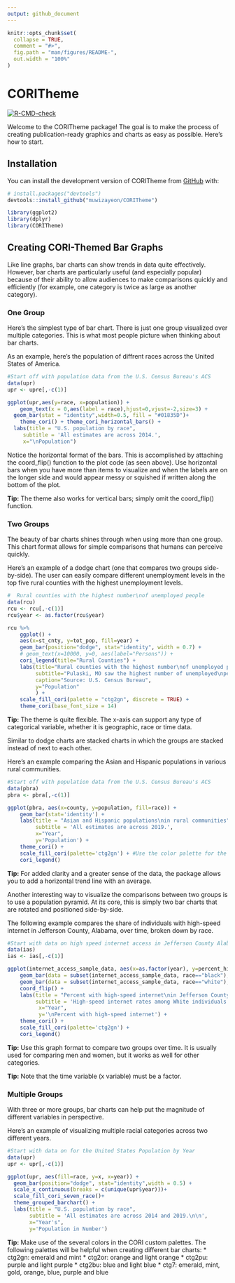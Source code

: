 ```yaml
---
output: github_document
---
```


<!-- README.md is generated from README.Rmd. Please edit that file -->

```r
knitr::opts_chunk$set(
  collapse = TRUE,
  comment = "#>",
  fig.path = "man/figures/README-",
  out.width = "100%"
)
```

# CORITheme

<!-- badges: start -->
[![R-CMD-check](https://github.com/muwizayeon/CORITheme/actions/workflows/R-CMD-check.yaml/badge.svg)](https://github.com/muwizayeon/CORITheme/actions/workflows/R-CMD-check.yaml)
<!-- badges: end -->

Welcome to the CORITheme package! The goal is to make the process of creating publication-ready graphics and charts as easy as possible. Here's how to start.

## Installation

You can install the development version of CORITheme from [GitHub](https://github.com/) with:

``` r
# install.packages("devtools")
devtools::install_github("muwizayeon/CORITheme")
```

```r
library(ggplot2)
library(dplyr)
library(CORITheme)
```

## Creating CORI-Themed Bar Graphs 

Like line graphs, bar charts can show trends in data quite effectively. However, bar charts are particularly useful (and especially popular) because of their ability to allow audiences to make comparisons quickly and efficiently (for example, one category is twice as large as another category). 

### One Group

Here's the simplest type of bar chart. There is just one group visualized over multiple categories. This is what most people picture when thinking about bar charts.

As an example, here's the population of diffrent races across the United States of America. 

``` r
#Start off with population data from the U.S. Census Bureau's ACS
data(upr)
upr <- upre[,-c(1)]

ggplot(upr,aes(y=race, x=population)) +
    geom_text(x = 0,aes(label = race),hjust=0,vjust=-2,size=3) +
  geom_bar(stat = "identity",width=0.5, fill = "#01835D")+
    theme_cori() + theme_cori_horizontal_bars() +
  labs(title = "U.S. population by race",
     subtitle = 'All estimates are across 2014.',
     x="\nPopulation") 
```


Notice the horizontal format of the bars. This is accomplished by attaching the coord_flip() function to the plot code (as seen above). Use horizontal bars when you have more than items to visualize and when the labels are on the longer side and would appear messy or squished if written along the bottom of the plot. 

**Tip:** The theme also works for vertical bars; simply omit the coord_flip() function. 

### Two Groups

The beauty of bar charts shines through when using more than one group. This chart format allows for simple comparisons that humans can perceive quickly. 

Here's an example of a dodge chart (one that compares two groups side-by-side). The user can easily compare different unemployment levels in the top five rural counties with the highest unemployment levels.

``` r
#  Rural counties with the highest number\nof unemployed people
data(rcu)
rcu <- rcu[,-c(1)]
rcu$year <- as.factor(rcu$year)

rcu %>%
    ggplot() + 
    aes(x=st_cnty, y=tot_pop, fill=year) + 
    geom_bar(position="dodge", stat="identity", width = 0.7) + 
    # geom_text(x=10000, y=0, aes(label="Persons")) +
    cori_legend(title="Rural Counties") +
    labs(title="Rural counties with the highest number\nof unemployed people",
         subtitle="Pulaski, MO saw the highest number of unemployed\npeople in both 2014 and 2019.",
         caption="Source: U.S. Census Bureau",
         y="Population"
         ) +
    scale_fill_cori(palette = "ctg2gn", discrete = TRUE) +
    theme_cori(base_font_size = 14)

```

**Tip:** The theme is quite flexible. The x-axis can support any type of categorical variable, whether it is geographic, race or time data. 

Similar to dodge charts are stacked charts in which the groups are stacked instead of next to each other. 

Here's an example comparing the Asian and Hispanic populations in various rural communities. 

``` r
#Start off with population data from the U.S. Census Bureau's ACS
data(pbra)
pbra <- pbra[,-c(1)]

ggplot(pbra, aes(x=county, y=population, fill=race)) + 
    geom_bar(stat='identity') +
    labs(title = "Asian and Hispanic populations\nin rural communities",
         subtitle = 'All estimates are across 2019.',
         x="Year", 
         y='Population') + 
    theme_cori() + 
    scale_fill_cori(palette='ctg2gn') + #Use the color palette for the two greens
    cori_legend()

```

**Tip:** For added clarity and a greater sense of the data, the package allows you to add a horizontal trend line with an average. 

Another interesting way to visualize the comparisons between two groups is to use a population pyramid. At its core, this is simply two bar charts that are rotated and positioned side-by-side. 

The following example compares the share of individuals with high-speed internet in Jefferson County, Alabama, over time, broken down by race. 

``` r
#Start with data on high speed internet access in Jefferson County Alabama
data(ias)
ias <- ias[,-c(1)]

ggplot(internet_access_sample_data, aes(x=as.factor(year), y=percent_high_speed_internet, fill=race)) + 
    geom_bar(data = subset(internet_access_sample_data, race=="black"), stat = "identity") +
    geom_bar(data = subset(internet_access_sample_data, race=="white"), stat = "identity", aes(y=-percent_high_speed_internet)) + 
    coord_flip() +
    labs(title = "Percent with high-speed internet\nin Jefferson County, AL",
         subtitle = 'High-speed internet rates among White individuals were\nalmost double what they were among Black individuals.',
          x="Year", 
          y='\nPercent with high-speed internet') +
    theme_cori() + 
    scale_fill_cori(palette='ctg2gn') + 
    cori_legend()

```

**Tip:** Use this graph format to compare two groups over time. It is usually used for comparing men and women, but it works as well for other categories. 

**Tip:** Note that the time variable (x variable) must be a factor. 

### Multiple Groups

With three or more groups, bar charts can help put the magnitude of different variables in perspective. 

Here's an example of visualizing multiple racial categories across two different years.

``` r
#Start with data on for the United States Population by Year
data(upr)
upr <- upr[,-c(1)]

ggplot(upr, aes(fill=race, y=x, x=year)) + 
  geom_bar(position="dodge", stat="identity",width = 0.5) +
  scale_x_continuous(breaks = c(unique(upr$year)))+
  scale_fill_cori_seven_race()+
  theme_grouped_barchart() +
  labs(title = "U.S. population by race",
       subtitle = 'All estimates are across 2014 and 2019.\n\n',
       x="Year's",
       y='Population in Number') 
```

**Tip:** Make use of the several colors in the CORI custom palettes. The following palettes will be helpful when creating different bar charts: 
* ctg2gn: emerald and mint 
* ctg2or: orange and light orange
* ctg2pu: purple and light purple
* ctg2bu: blue and light blue
* ctg7: emerald, mint, gold, orange, blue, purple and blue
